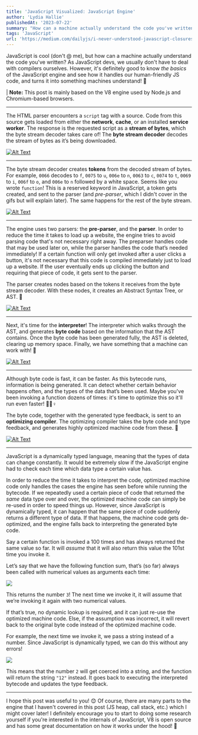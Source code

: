 ```yaml
---
title: 'JavaScript Visualized: JavaScript Engine'
author: 'Lydia Hallie'
publishedAt: '2023-07-22'
summary: "How can a machine actually understand the code you've written?"
tags: 'JavaScript'
url: 'https://medium.com/dailyjs/i-never-understood-javascript-closures-9663703368e8'
---
```


JavaScript is cool (don't @ me), but how can a machine actually understand the code you've written? As JavaScript devs, we usually don't have to deal with compilers ourselves. However, it's definitely good to know _the basics_ of the JavaScript engine and see how it handles our human-friendly JS code, and turns it into something machines understand! 🥳

| **Note:** This post is mainly based on the V8 engine used by Node.js and Chromium-based browsers.

---

The HTML parser encounters a `script` tag with a source. Code from this source gets loaded from either the **network**, **cache**, or an installed **service worker**. The response is the requested script as a **stream of bytes**, which the byte stream decoder takes care of! The **byte stream decoder** decodes the stream of bytes as it’s being downloaded.

[![Alt Text](https://media2.dev.to/dynamic/image/width=800%2Cheight=%2Cfit=scale-down%2Cgravity=auto%2Cformat=auto/https%3A%2F%2Fdev-to-uploads.s3.amazonaws.com%2Fuploads%2Farticles%2Ffb551fh9m1wdn8whtlyz.gif)](https://media2.dev.to/dynamic/image/width=800%2Cheight=%2Cfit=scale-down%2Cgravity=auto%2Cformat=auto/https%3A%2F%2Fdev-to-uploads.s3.amazonaws.com%2Fuploads%2Farticles%2Ffb551fh9m1wdn8whtlyz.gif)

---

The byte stream decoder creates **tokens** from the decoded stream of bytes. For example, `0066` decodes to `f`, `0075` to `u`, `006e` to `n`, `0063` to `c`, `0074` to `t`, `0069` to `i`, `006f` to `o`, and `006e` to `n` followed by a white space. Seems like you wrote `function`! This is a reserved keyword in JavaScript, a token gets created, and sent to the parser (and _pre-parser_, which I didn't cover in the gifs but will explain later). The same happens for the rest of the byte stream.

[![Alt Text](https://media2.dev.to/dynamic/image/width=800%2Cheight=%2Cfit=scale-down%2Cgravity=auto%2Cformat=auto/https%3A%2F%2Fthepracticaldev.s3.amazonaws.com%2Fi%2Fbic727jhzu0i8uep8v0k.gif)](https://media2.dev.to/dynamic/image/width=800%2Cheight=%2Cfit=scale-down%2Cgravity=auto%2Cformat=auto/https%3A%2F%2Fthepracticaldev.s3.amazonaws.com%2Fi%2Fbic727jhzu0i8uep8v0k.gif)

---

The engine uses two parsers: the **pre-parser**, and the **parser**. In order to reduce the time it takes to load up a website, the engine tries to avoid parsing code that's not necessary right away. The preparser handles code that may be used later on, while the parser handles the code that’s needed immediately! If a certain function will only get invoked after a user clicks a button, it's not necessary that this code is compiled immediately just to load up a website. If the user eventually ends up clicking the button and requiring that piece of code, it gets sent to the parser.

The parser creates nodes based on the tokens it receives from the byte stream decoder. With these nodes, it creates an Abstract Syntax Tree, or AST. 🌳

[![Alt Text](https://media2.dev.to/dynamic/image/width=800%2Cheight=%2Cfit=scale-down%2Cgravity=auto%2Cformat=auto/https%3A%2F%2Fthepracticaldev.s3.amazonaws.com%2Fi%2Fsgr7ih6t7zm2ek28rtg6.gif)](https://media2.dev.to/dynamic/image/width=800%2Cheight=%2Cfit=scale-down%2Cgravity=auto%2Cformat=auto/https%3A%2F%2Fthepracticaldev.s3.amazonaws.com%2Fi%2Fsgr7ih6t7zm2ek28rtg6.gif)

---

Next, it's time for the **interpreter**! The interpreter which walks through the AST, and generates **byte code** based on the information that the AST contains. Once the byte code has been generated fully, the AST is deleted, clearing up memory space. Finally, we have something that a machine can work with! 🎉

[![Alt Text](https://media2.dev.to/dynamic/image/width=800%2Cheight=%2Cfit=scale-down%2Cgravity=auto%2Cformat=auto/https%3A%2F%2Fthepracticaldev.s3.amazonaws.com%2Fi%2Fi5f0vmcjnkhireehicyn.gif)](https://media2.dev.to/dynamic/image/width=800%2Cheight=%2Cfit=scale-down%2Cgravity=auto%2Cformat=auto/https%3A%2F%2Fthepracticaldev.s3.amazonaws.com%2Fi%2Fi5f0vmcjnkhireehicyn.gif)

---

Although byte code is fast, it can be faster. As this bytecode runs, information is being generated. It can detect whether certain behavior happens often, and the types of the data that’s been used. Maybe you've been invoking a function dozens of times: it's time to optimize this so it'll run even faster! 🏃🏽♀️

The byte code, together with the generated type feedback, is sent to an **optimizing compiler**. The optimizing compiler takes the byte code and type feedback, and generates highly optimized machine code from these. 🚀

[![Alt Text](https://media2.dev.to/dynamic/image/width=800%2Cheight=%2Cfit=scale-down%2Cgravity=auto%2Cformat=auto/https%3A%2F%2Fthepracticaldev.s3.amazonaws.com%2Fi%2Fongt4qftovd82sp2vihk.gif)](https://media2.dev.to/dynamic/image/width=800%2Cheight=%2Cfit=scale-down%2Cgravity=auto%2Cformat=auto/https%3A%2F%2Fthepracticaldev.s3.amazonaws.com%2Fi%2Fongt4qftovd82sp2vihk.gif)

---

JavaScript is a dynamically typed language, meaning that the types of data can change constantly. It would be extremely slow if the JavaScript engine had to check each time which data type a certain value has.

In order to reduce the time it takes to interpret the code, optimized machine code only handles the cases the engine has seen before while running the bytecode. If we repeatedly used a certain piece of code that returned the _same_ data type over and over, the optimized machine code can simply be re-used in order to speed things up. However, since JavaScript is dynamically typed, it can happen that the same piece of code suddenly returns a different type of data. If that happens, the machine code gets de-optimized, and the engine falls back to interpreting the generated byte code.

Say a certain function is invoked a 100 times and has always returned the same value so far. It will _assume_ that it will also return this value the 101st time you invoke it.

Let’s say that we have the following function sum, that’s (so far) always been called with numerical values as arguments each time:

[![](https://media2.dev.to/dynamic/image/width=800%2Cheight=%2Cfit=scale-down%2Cgravity=auto%2Cformat=auto/https%3A%2F%2Fthepracticaldev.s3.amazonaws.com%2Fi%2Fdhiaau4lo3n457yqud4o.png)](https://media2.dev.to/dynamic/image/width=800%2Cheight=%2Cfit=scale-down%2Cgravity=auto%2Cformat=auto/https%3A%2F%2Fthepracticaldev.s3.amazonaws.com%2Fi%2Fdhiaau4lo3n457yqud4o.png)

This returns the number `3`! The next time we invoke it, it will assume that we’re invoking it again with two numerical values.

If that’s true, no dynamic lookup is required, and it can just re-use the optimized machine code. Else, if the assumption was incorrect, it will revert back to the original byte code instead of the optimized machine code.

For example, the next time we invoke it, we pass a string instead of a number. Since JavaScript is dynamically typed, we can do this without any errors!

[![](https://media2.dev.to/dynamic/image/width=800%2Cheight=%2Cfit=scale-down%2Cgravity=auto%2Cformat=auto/https%3A%2F%2Fthepracticaldev.s3.amazonaws.com%2Fi%2Fzugnjsg813urbj6vr4iy.png)](https://media2.dev.to/dynamic/image/width=800%2Cheight=%2Cfit=scale-down%2Cgravity=auto%2Cformat=auto/https%3A%2F%2Fthepracticaldev.s3.amazonaws.com%2Fi%2Fzugnjsg813urbj6vr4iy.png)

This means that the number `2` will get coerced into a string, and the function will return the string `"12"` instead. It goes back to executing the interpreted bytecode and updates the type feedback.

---

I hope this post was useful to you! 😊 Of course, there are many parts to the engine that I haven't covered in this post (JS heap, call stack, etc.) which I might cover later! I definitely encourage you to start to doing some research yourself if you're interested in the internals of JavaScript, V8 is open source and has some great documentation on how it works under the hood! 🤖
